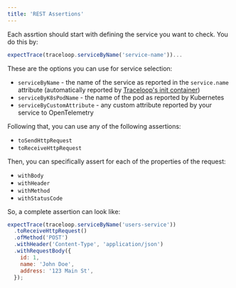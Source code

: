 ```yaml
---
title: 'REST Assertions'
---
```


Each assrtion should start with defining the service you want to check. You do this by:

```js
expectTrace(traceloop.serviceByName('service-name'))...
```

These are the options you can use for service selection:

- `serviceByName` - the name of the service as reported in the `service.name` attribute
  (automatically reported by [Traceloop's init container](/jest-otel/no-otel))
- `serviceByK8sPodName` - the name of the pod as reported by Kubernetes
- `serviceByCustomAttribute` - any custom attribute reported by your service to OpenTelemetry

Following that, you can use any of the following assertions:

- `toSendHttpRequest`
- `toReceiveHttpRequest`

Then, you can specifically assert for each of the properties of the request:

- `withBody`
- `withHeader`
- `withMethod`
- `withStatusCode`

So, a complete assertion can look like:

```js
expectTrace(traceloop.serviceByName('users-service'))
  .toReceiveHttpRequest()
  .ofMethod('POST')
  .withHeader('Content-Type', 'application/json')
  .withRequestBody({
    id: 1,
    name: 'John Doe',
    address: '123 Main St',
  });
```
